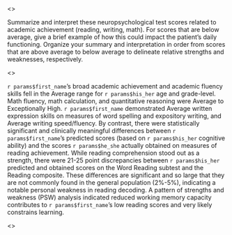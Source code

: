 
<<PROMPT>>

Summarize and interpret these neuropsychological test scores related to academic
achievement (reading, writing, math). For scores that are
below average, give a brief example of how this could impact the patient's daily
functioning. Organize your summary and interpretation in order from scores that
are above average to below average to delineate relative strengths and
weaknesses, respectively.

<<START>>

`r params$first_name`'s broad academic achievement and academic fluency skills fell in the Average range for `r params$his_her` age and grade-level.
Math fluency, math calculation, and quantitative reasoning were Average to Exceptionally High.
`r params$first_name` demonstrated Average written expression skills on measures of word spelling and expository writing, and Average writing speed/fluency.
By contrast, there were statistically significant and clinically meaningful differences between `r params$first_name`'s predicted scores (based on `r params$his_her` cognitive ability) and the scores `r params$he_she` actually obtained on measures of reading achievement.
While reading comprehension stood out as a strength, there were 21-25 point discrepancies between `r params$his_her` predicted and obtained scores on the Word Reading subtest and the Reading composite.
These differences are significant and so large that they are not commonly found in the general population (2%-5%), indicating a notable personal weakness in reading decoding.
A pattern of strengths and weakness (PSW) analysis indicated reduced working memory capacity contributes to `r params$first_name`'s low reading scores and very likely constrains learning.

<<START>>
